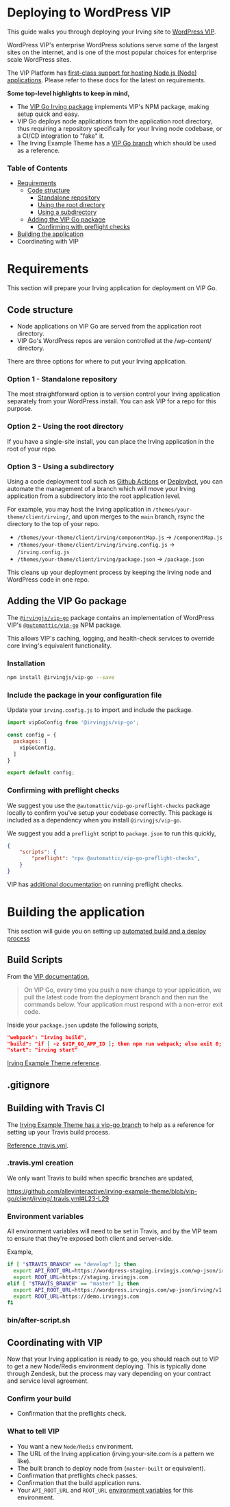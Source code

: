 <Meta title="Deployment and Hosting|WordPress VIP" />

# Deploying to WordPress VIP
This guide walks you through deploying your Irving site to [WordPress VIP](https://wpvip.com/).

WordPress VIP's enterprise WordPress solutions serve some of the largest sites on the internet, and is one of the most popular choices for enterprise scale WordPress sites.

The VIP Platform has [first-class support for hosting Node.js (Node) applications](https://wpvip.com/documentation/vip-go/node-js-on-vip-go/). Please refer to these docs for the latest on requirements.

**Some top-level highlights to keep in mind,**
* The [VIP Go Irving package](?) implements VIP's NPM package, making setup quick and easy.
* VIP Go deploys node applications from the application root directory, thus requiring a repository specifically for your Irving node codebase, or a CI/CD integration to "fake" it.
* The Irving Example Theme has a [VIP Go branch](https://github.com/alleyinteractive/irving-example-theme/tree/vip-go) which should be used as a reference.


### Table of Contents
* [Requirements](#requirements)
  * [Code structure](#code-structure)
    * [Standalone repository](#option-1-standalone-repository)
    * [Using the root directory](#option-2-using-the-root-directory)
    * [Using a subdirectory](#option-3-using-a-subdirectory)
  * [Adding the VIP Go package](#adding-the-vip-go-package)
    * [Confirming with preflight checks](#confirming-with-preflight-checks)
* [Building the application](#building-the-application)
* Coordinating with VIP

# Requirements
This section will prepare your Irving application for deployment on VIP Go.

## Code structure
* Node applications on VIP Go are served from the application root directory.
* VIP Go's WordPress repos are version controlled at the /wp-content/ directory.

There are three options for where to put your Irving application.

### Option 1 - Standalone repository
The most straightforward option is to version control your Irving application separately from your WordPress install. You can ask VIP for a repo for this purpose.

### Option 2 - Using the root directory
If you have a single-site install, you can place the Irving application in the root of your repo.

### Option 3 - Using a subdirectory
Using a code deployment tool such as [Github Actions](https://github.com/features/actions) or [Deploybot](https://deploybot.com/), you can automate the management of a branch which will move your Irving application from a subdirectory into the root application level.

For example, you may host the Irving application in `/themes/your-theme/client/irving/`, and upon merges to the `main` branch, rsync the directory to the top of your repo.

* `/themes/your-theme/client/irving/componentMap.js` -> `/componentMap.js`
* `/themes/your-theme/client/irving/irving.config.js` -> `/irving.config.js`
* `/themes/your-theme/client/irving/package.json` -> `/package.json`

This cleans up your deployment process by keeping the Irving node and WordPress code in one repo.

## Adding the VIP Go package
The [`@irvingjs/vip-go`](https://www.npmjs.com/package/@irvingjs/vip-go) package contains an implementation of WordPress VIP's [`@automattic/vip-go`](https://www.npmjs.com/package/@automattic/vip-go) NPM package.

This allows VIP's caching, logging, and health-check services to override core Irving's equivalent functionality.

### Installation

```bash
npm install @irvingjs/vip-go --save
```

### Include the package in your configuration file
Update your `irving.config.js` to import and include the package.
```javascript
import vipGoConfig from '@irvingjs/vip-go';

const config = {
  packages: [
    vipGoConfig,
  ]
}

export default config;
```

### Confirming with preflight checks
We suggest you use the `@automattic/vip-go-preflight-checks` package locally to confirm you've setup your codebase correctly. This package is included as a dependency when you install `@irvingjs/vip-go`.

We suggest you add a `preflight` script to `package.json` to run this quickly,
```json
{
    "scripts": {
        "preflight": "npx @automattic/vip-go-preflight-checks",
    }
}
```

VIP has [additional documentation](https://wpvip.com/documentation/vip-go/node-js-on-vip-go/#requirements) on running preflight checks.

# Building the application
This section will guide you on setting up [automated build and a deploy process](https://wpvip.com/documentation/automated-build-and-deploy-on-vip-go/)

## Build Scripts
From the [VIP documentation](https://wpvip.com/documentation/vip-go/node-js-on-vip-go/#requirements),
> On VIP Go, every time you push a new change to your application, we pull the latest code from the deployment branch and then run the commands below. Your application must respond with a non-error exit code.

Inside your `package.json` update the following scripts,

```json
"webpack": "irving build",
"build": "if [ -z $VIP_GO_APP_ID ]; then npm run webpack; else exit 0; fi",
"start": "irving start"
```

[Irving Example Theme reference](https://github.com/alleyinteractive/irving-example-theme/blob/vip-go/client/irving/package.json#L6-L12).

## .gitignore

## Building with Travis CI
The [Irving Example Theme has a vip-go branch](https://github.com/alleyinteractive/irving-example-theme/tree/vip-go/client/irving) to help as a reference for setting up your Travis build process.

[Reference .travis.yml](https://github.com/alleyinteractive/irving-example-theme/blob/vip-go/client/irving/.travis.yml).

### .travis.yml creation

We only want Travis to build when specific branches are updated,

https://github.com/alleyinteractive/irving-example-theme/blob/vip-go/client/irving/.travis.yml#L23-L29

### Environment variables
All environment variables will need to be set in Travis, and by the VIP team to ensure that they're exposed both client and server-side.

Example,

```bash
if [ "$TRAVIS_BRANCH" == "develop" ]; then
  export API_ROOT_URL=https://wordpress-staging.irvingjs.com/wp-json/irving/v1
  export ROOT_URL=https://staging.irvingjs.com
elif [ "$TRAVIS_BRANCH" == "master" ]; then
  export API_ROOT_URL=https://wordpress.irvingjs.com/wp-json/irving/v1
  export ROOT_URL=https://demo.irvingjs.com
fi
```

### bin/after-script.sh


## Coordinating with VIP
Now that your Irving application is ready to go, you should reach out to VIP to get a new Node/Redis environment deploying. This is typically done through Zendesk, but the process may vary depending on your contract and service level agreement.

### Confirm your build

* Confirmation that the preflights check.

### What to tell VIP
* You want a new `Node/Redis` environment.
* The URL of the Irving application (irving.your-site.com is a pattern we like).
* The built branch to deploy node from (`master-built` or equivalent).
* Confirmation that preflights check passes.
* Confirmation that the build application runs.
* Your `API_ROOT_URL` and `ROOT_URL` [environment variables](#environment-variables) for this environment.